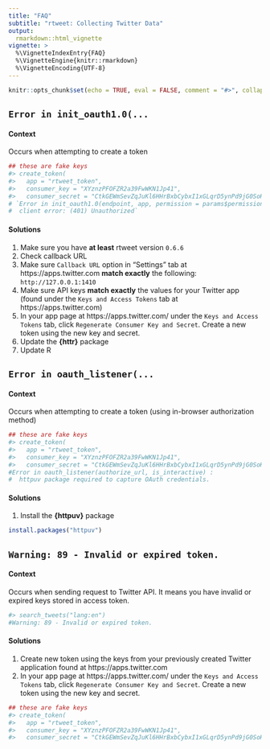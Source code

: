 ```yaml
---
title: "FAQ"
subtitle: "rtweet: Collecting Twitter Data"
output:
  rmarkdown::html_vignette
vignette: >
  %\VignetteIndexEntry{FAQ}
  %\VignetteEngine{knitr::rmarkdown}
  %\VignetteEncoding{UTF-8}
---
```


```r
knitr::opts_chunk$set(echo = TRUE, eval = FALSE, comment = "#>", collapse = TRUE)
```

## `Error in init_oauth1.0(...`

#### Context

Occurs when attempting to create a token

```r
## these are fake keys
#> create_token(
#>   app = "rtweet_token",
#>   consumer_key = "XYznzPFOFZR2a39FwWKN1Jp41",
#>   consumer_secret = "CtkGEWmSevZqJuKl6HHrBxbCybxI1xGLqrD5ynPd9jG0SoHZbD")
# `Error in init_oauth1.0(endpoint, app, permission = params$permission) :
#  client error: (401) Unauthorized`
```

#### Solutions

1. Make sure you have **at least** rtweet version `0.6.6`
1. Check callback URL
1. Make sure `Callback URL` option in "Settings" tab at https://apps.twitter.com **match exactly** the following: `http://127.0.0.1:1410`
1. Make sure API keys **match exactly** the values for your Twitter app (found under the `Keys and Access Tokens` tab at https://apps.twitter.com)
1. In your app page at https://apps.twitter.com/ under the `Keys and Access Tokens` tab, click `Regenerate Consumer Key and Secret`. Create a new token using the new key and secret.
1. Update the **{httr}** package
1. Update R


## `Error in oauth_listener(...`

#### Context

Occurs when attempting to create a token (using in-browser authorization method)

```r
## these are fake keys
#> create_token(
#>   app = "rtweet_token",
#>   consumer_key = "XYznzPFOFZR2a39FwWKN1Jp41",
#>   consumer_secret = "CtkGEWmSevZqJuKl6HHrBxbCybxI1xGLqrD5ynPd9jG0SoHZbD")
#Error in oauth_listener(authorize_url, is_interactive) :
#  httpuv package required to capture OAuth credentials.
```

#### Solutions
1. Install the **{httpuv}** package

```r
install.packages("httpuv")
```

## `Warning: 89 - Invalid or expired token.`

#### Context

Occurs when sending request to Twitter API. It means you have invalid or expired keys stored in access token.

```r
#> search_tweets("lang:en")
#Warning: 89 - Invalid or expired token.
```

#### Solutions
1. Create new token using the keys from your previously created Twitter application found at https://apps.twitter.com
1. In your app page at https://apps.twitter.com/ under the `Keys and Access Tokens` tab, click `Regenerate Consumer Key and Secret`. Create a new token using the new key and secret.

```r
## these are fake keys
#> create_token(
#>   app = "rtweet_token",
#>   consumer_key = "XYznzPFOFZR2a39FwWKN1Jp41",
#>   consumer_secret = "CtkGEWmSevZqJuKl6HHrBxbCybxI1xGLqrD5ynPd9jG0SoHZbD")
```

